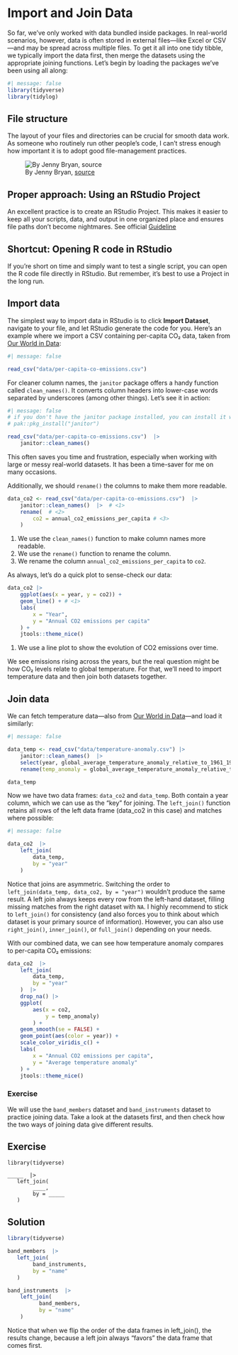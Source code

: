 # Import and Join Data

So far, we’ve only worked with data bundled inside packages. In real-world scenarios, however, data is often stored in external files—like Excel or CSV—and may be spread across multiple files. To get it all into one tidy tibble, we typically import the data first, then merge the datasets using the appropriate joining functions. Let’s begin by loading the packages we’ve been using all along:

```r
#| message: false
library(tidyverse)
library(tidylog)
```

## File structure

The layout of your files and directories can be crucial for smooth data work. As someone who routinely run other people’s code, I can’t stress enough how important it is to adopt good file-management practices.

![By Jenny Bryan, [source](https://x.com/hadleywickham/status/940021008764846080/photo/1)](img/here_package.png)

::: {.panel-tabset}

## Proper approach: Using an RStudio Project

An excellent practice is to create an RStudio Project. This makes it easier to keep all your scripts, data, and output in one organized place and ensures file paths don’t become nightmares. See official [Guideline](https://support.posit.co/hc/en-us/articles/200526207-Using-RStudio-Projects)

## Shortcut: Opening R code in RStudio

If you’re short on time and simply want to test a single script, you can open the R code file directly in RStudio. But remember, it’s best to use a Project in the long run.

:::

## Import data

The simplest way to import data in RStudio is to click **Import Dataset**, navigate to your file, and let RStudio generate the code for you. Here’s an example where we import a CSV containing per-capita CO₂ data, taken from [Our World in Data](https://ourworldindata.org/co2-and-greenhouse-gas-emissions?insight=human-greenhouse-gas-emissions-have-increased-global-average-temperatures#key-insights):

```r
#| message: false

read_csv("data/per-capita-co-emissions.csv")
```

For cleaner column names, the `janitor` package offers a handy function called `clean_names()`. It converts column headers into lower-case words separated by underscores (among other things). Let’s see it in action:

```r
#| message: false
# if you don't have the janitor package installed, you can install it with the following command
# pak::pkg_install("janitor")

read_csv("data/per-capita-co-emissions.csv")  |> 
    janitor::clean_names()
```

This often saves you time and frustration, especially when working with large or messy real-world datasets. It has been a time-saver for me on many occasions.

Additionally, we should `rename()` the columns to make them more readable.

```r
data_co2 <- read_csv("data/per-capita-co-emissions.csv")  |> 
    janitor::clean_names()  |>  # <1>
    rename(  # <2>
        co2 = annual_co2_emissions_per_capita # <3>
    )
```
1. We use the `clean_names()` function to make column names more readable.
2. We use the `rename()` function to rename the column.
3. We rename the column `annual_co2_emissions_per_capita` to `co2`.

As always, let’s do a quick plot to sense-check our data:

```r
data_co2 |> 
    ggplot(aes(x = year, y = co2)) +
    geom_line() + # <1>
    labs(
        x = "Year",
        y = "Annual CO2 emissions per capita"
    ) +
    jtools::theme_nice()
```
1. We use a line plot to show the evolution of CO2 emissions over time.

We see emissions rising across the years, but the real question might be how CO₂ levels relate to global temperature. For that, we’ll need to import temperature data and then join both datasets together.

## Join data

We can fetch temperature data—also from [Our World in Data](https://ourworldindata.org/co2-and-greenhouse-gas-emissions?insight=human-greenhouse-gas-emissions-have-increased-global-average-temperatures#key-insights)—and load it similarly:

```r
#| message: false

data_temp <- read_csv("data/temperature-anomaly.csv") |> 
    janitor::clean_names()  |> 
    select(year, global_average_temperature_anomaly_relative_to_1961_1990) |>
    rename(temp_anomaly = global_average_temperature_anomaly_relative_to_1961_1990)

data_temp
```

Now we have two data frames: `data_co2` and `data_temp`. Both contain a year column, which we can use as the “key” for joining. The `left_join()` function retains all rows of the left data frame (data_co2 in this case) and matches where possible:

```r
#| message: false

data_co2  |> 
    left_join(
        data_temp, 
        by = "year"
    ) 
```

Notice that joins are asymmetric. Switching the order to `left_join(data_temp, data_co2, by = "year")` wouldn’t produce the same result. A left join always keeps every row from the left-hand dataset, filling missing matches from the right dataset with `NA`. I highly recommend to stick to `left_join()` for consistency (and also forces you to think about which dataset is your primary source of information). However, you can also use `right_join()`, `inner_join()`, or `full_join()` depending on your needs.

With our combined data, we can see how temperature anomaly compares to per-capita CO₂ emissions:

```r
data_co2  |> 
    left_join(
        data_temp, 
        by = "year"
    )  |> 
    drop_na() |>
    ggplot(
        aes(x = co2, 
            y = temp_anomaly)
        ) +
    geom_smooth(se = FALSE) +
    geom_point(aes(color = year)) +
    scale_color_viridis_c() +
    labs(
        x = "Annual CO2 emissions per capita",
        y = "Average temperature anomaly"
    ) +
    jtools::theme_nice()
```

### Exercise {-}

We will use the `band_members` dataset and `band_instruments` dataset to practice joining data. Take a look at the datasets first, and then check how the two ways of joining data give different results.

::: {.panel-tabset}

## Exercise

```webr
library(tidyverse)

_____  |> 
   left_join(
        ____, 
        by = _____
   )
```

## Solution

```r
library(tidyverse)

band_members  |> 
   left_join(
        band_instruments, 
        by = "name"
   )

band_instruments  |>
    left_join(
          band_members, 
          by = "name"
    )
```

Notice that when we flip the order of the data frames in left_join(), the results change, because a left join always “favors” the data frame that comes first.

:::